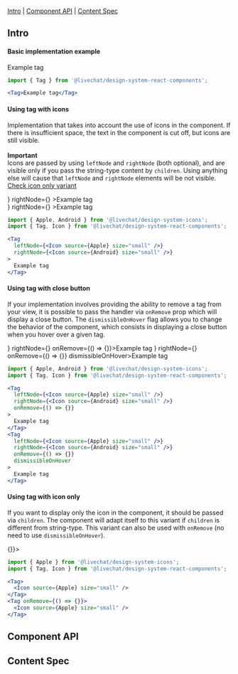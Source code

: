 
<Meta of={Stories} />

<Title>Tag</Title>

[Intro](#Intro) | [Component API](#ComponentAPI) | [Content Spec](#ContentSpec)

## Intro <a id="Intro" />

#### Basic implementation example

<Canvas withSource="none">
  <Tag>Example tag</Tag>
</Canvas>

```jsx
import { Tag } from '@livechat/design-system-react-components';

<Tag>Example tag</Tag>
```

#### Using tag with icons

Implementation that takes into account the use of icons in the component. If there is insufficient space, the text in the component is cut off, but icons are still visible.<br /><br />
<b>Important</b><br />
Icons are passed by using `leftNode` and `rightNode` (both optional), and are visible only if you pass the string-type content by `children`. Using anything else will cause that `leftNode` and `rightNode` elements will be not visible. [Check icon only variant](#IconOnly)

<Canvas withSource="none">
  <Tag leftNode={<Icon source={Apple} size="small" />} rightNode={<Icon source={Android} size="small" />} >Example tag</Tag>
  <div style={{ width: 100, display: 'flex' }}><Tag leftNode={<Icon source={Apple} size="small" />} rightNode={<Icon source={Android} size="small" />} >Example tag</Tag></div>
</Canvas>

```jsx
import { Apple, Android } from '@livechat/design-system-icons';
import { Tag, Icon } from '@livechat/design-system-react-components';

<Tag 
  leftNode={<Icon source={Apple} size="small" />} 
  rightNode={<Icon source={Android} size="small" />}
>
  Example tag
</Tag>
```

#### Using tag with close button

If your implementation involves providing the ability to remove a tag from your view, it is possible to pass the handler via `onRemove` prop which will display a close button. The `dismissibleOnHover` flag allows you to change the behavior of the component, which consists in displaying a close button when you hover over a given tag.

<Canvas withSource="none">
  <Tag leftNode={<Icon source={Apple} size="small" />} rightNode={<Icon source={Android} size="small" />} onRemove={() => {}}>Example tag</Tag>
  <Tag leftNode={<Icon source={Apple} size="small" />} rightNode={<Icon source={Android} size="small" />} onRemove={() => {}} dismissibleOnHover>Example tag</Tag>
</Canvas>

```jsx
import { Apple, Android } from '@livechat/design-system-icons';
import { Tag, Icon } from '@livechat/design-system-react-components';

<Tag 
  leftNode={<Icon source={Apple} size="small" />} 
  rightNode={<Icon source={Android} size="small" />}
  onRemove={() => {}}
>
  Example tag
</Tag>
<Tag 
  leftNode={<Icon source={Apple} size="small" />} 
  rightNode={<Icon source={Android} size="small" />}
  onRemove={() => {}}
  dismissibleOnHover
>
  Example tag
</Tag>
```

#### Using tag with icon only <a id="IconOnly" />

If you want to display only the icon in the component, it should be passed via `children`. The component will adapt itself to this variant if `children` is different from string-type. This variant can also be used with `onRemove` (no need to use `dismissibleOnHover`).

<Canvas withSource="none">
  <Tag><Icon source={Apple} size="small" /></Tag>
  <Tag onRemove={() => {}}><Icon source={Apple} size="small" /></Tag>
</Canvas>

```jsx
import { Apple } from '@livechat/design-system-icons';
import { Tag, Icon } from '@livechat/design-system-react-components';

<Tag>
  <Icon source={Apple} size="small" />
</Tag>
<Tag onRemove={() => {}}>
  <Icon source={Apple} size="small" />
</Tag>
```

## Component API <a id="ComponentAPI" />

<ArgTypes of={Stories.Default} />

## Content Spec <a id="ContentSpec" />

<Figma
  showLink
  height="100%"
  url="https://www.figma.com/file/9FDwjR8lYvincseDkKypC4/Component-Documentations?type=design&node-id=759-70081&mode=dev"
/>
